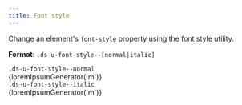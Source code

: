 ```yaml
---
title: Font style
---
```



Change an element's `font-style` property using the font style utility.

**Format**: `.ds-u-font-style--[normal|italic]`

<EmbeddedExample>
  <section class="example-list">
    <article>
      <code class="ds-u-margin-bottom--1">.ds-u-font-style--normal</code>
      <div class="ds-u-font-style--normal">{loremIpsumGenerator('m')}</div>
    </article>
    <article>
      <code class="ds-u-margin-bottom--1">.ds-u-font-style--italic</code>
      <div class="ds-u-font-style--italic">{loremIpsumGenerator('m')}</div>
    </article>
  </section>
</EmbeddedExample>
